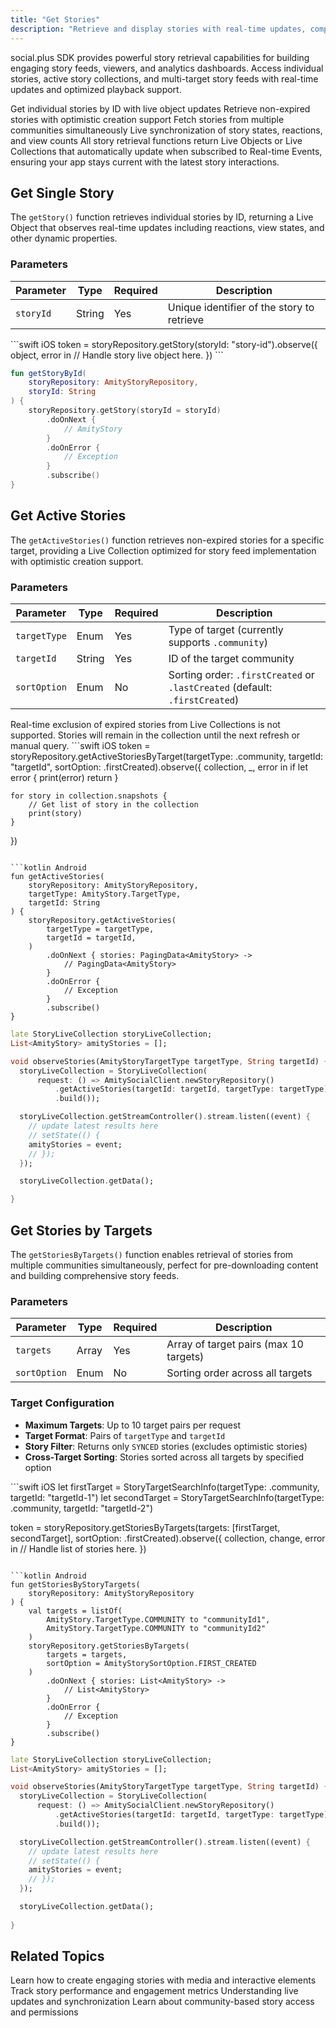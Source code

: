 ```yaml
---
title: "Get Stories"
description: "Retrieve and display stories with real-time updates, comprehensive filtering, and optimized playback support"
---
```


social.plus SDK provides powerful story retrieval capabilities for building engaging story feeds, viewers, and analytics dashboards. Access individual stories, active story collections, and multi-target story feeds with real-time updates and optimized playback support.

<CardGroup cols={2}>
  <Card title="Single Story Retrieval" icon="eye">
    Get individual stories by ID with live object updates
  </Card>
  <Card title="Active Story Collections" icon="play">
    Retrieve non-expired stories with optimistic creation support
  </Card>
  <Card title="Multi-Target Queries" icon="list">
    Fetch stories from multiple communities simultaneously
  </Card>
  <Card title="Real-time Updates" icon="bolt">
    Live synchronization of story states, reactions, and view counts
  </Card>
</CardGroup>

<Info>
All story retrieval functions return Live Objects or Live Collections that automatically update when subscribed to Real-time Events, ensuring your app stays current with the latest story interactions.
</Info>

## Get Single Story

The `getStory()` function retrieves individual stories by ID, returning a Live Object that observes real-time updates including reactions, view states, and other dynamic properties.

### Parameters

| Parameter | Type | Required | Description |
|-----------|------|----------|-------------|
| `storyId` | String | Yes | Unique identifier of the story to retrieve |

<CodeGroup>
```swift iOS
token = storyRepository.getStory(storyId: "story-id").observe({ object, error in
    // Handle story live object here.
})
```

```kotlin Android
fun getStoryById(
    storyRepository: AmityStoryRepository,
    storyId: String
) {
    storyRepository.getStory(storyId = storyId)
        .doOnNext {
            // AmityStory
        }
        .doOnError {
            // Exception
        }
        .subscribe()
}
```
</CodeGroup>

## Get Active Stories

The `getActiveStories()` function retrieves non-expired stories for a specific target, providing a Live Collection optimized for story feed implementation with optimistic creation support.

### Parameters

| Parameter | Type | Required | Description |
|-----------|------|----------|-------------|
| `targetType` | Enum | Yes | Type of target (currently supports `.community`) |
| `targetId` | String | Yes | ID of the target community |
| `sortOption` | Enum | No | Sorting order: `.firstCreated` or `.lastCreated` (default: `.firstCreated`) |


<Warning>
Real-time exclusion of expired stories from Live Collections is not supported. Stories will remain in the collection until the next refresh or manual query.
</Warning>

<CodeGroup>
```swift iOS
token = storyRepository.getActiveStoriesByTarget(targetType: .community, targetId: "targetId", sortOption: .firstCreated).observe({ collection, _, error in
    if let error {
        print(error)
        return
    }
    
    for story in collection.snapshots {
        // Get list of story in the collection
        print(story)
    }
})
```

```kotlin Android
fun getActiveStories(
    storyRepository: AmityStoryRepository,
    targetType: AmityStory.TargetType,
    targetId: String
) {
    storyRepository.getActiveStories(
        targetType = targetType,
        targetId = targetId,
    )
        .doOnNext { stories: PagingData<AmityStory> ->
            // PagingData<AmityStory>
        }
        .doOnError {
            // Exception
        }
        .subscribe()
}
```

```dart Flutter
late StoryLiveCollection storyLiveCollection;
List<AmityStory> amityStories = [];

void observeStories(AmityStoryTargetType targetType, String targetId) {
  storyLiveCollection = StoryLiveCollection(
      request: () => AmitySocialClient.newStoryRepository()
          .getActiveStories(targetId: targetId, targetType: targetType)
          .build());

  storyLiveCollection.getStreamController().stream.listen((event) {
    // update latest results here
    // setState(() {
    amityStories = event;
    // });
  });

  storyLiveCollection.getData();

}
```
</CodeGroup>

## Get Stories by Targets

The `getStoriesByTargets()` function enables retrieval of stories from multiple communities simultaneously, perfect for pre-downloading content and building comprehensive story feeds.

### Parameters

| Parameter | Type | Required | Description |
|-----------|------|----------|-------------|
| `targets` | Array | Yes | Array of target pairs (max 10 targets) |
| `sortOption` | Enum | No | Sorting order across all targets |

### Target Configuration
- **Maximum Targets**: Up to 10 target pairs per request
- **Target Format**: Pairs of `targetType` and `targetId`
- **Story Filter**: Returns only `SYNCED` stories (excludes optimistic stories)
- **Cross-Target Sorting**: Stories sorted across all targets by specified option

<CodeGroup>
```swift iOS
let firstTarget = StoryTargetSearchInfo(targetType: .community, targetId: "targetId-1")
let secondTarget = StoryTargetSearchInfo(targetType: .community, targetId: "targetId-2")

token = storyRepository.getStoriesByTargets(targets: [firstTarget, secondTarget], sortOption: .firstCreated).observe({ collection, change, error in
    // Handle list of stories here.
})
```

```kotlin Android
fun getStoriesByStoryTargets(
    storyRepository: AmityStoryRepository
) {
    val targets = listOf(
        AmityStory.TargetType.COMMUNITY to "communityId1",
        AmityStory.TargetType.COMMUNITY to "communityId2"
    )
    storyRepository.getStoriesByTargets(
        targets = targets,
        sortOption = AmityStorySortOption.FIRST_CREATED
    )
        .doOnNext { stories: List<AmityStory> ->
            // List<AmityStory>
        }
        .doOnError {
            // Exception
        }
        .subscribe()
}
```

```dart Flutter
late StoryLiveCollection storyLiveCollection;
List<AmityStory> amityStories = [];

void observeStories(AmityStoryTargetType targetType, String targetId) {
  storyLiveCollection = StoryLiveCollection(
      request: () => AmitySocialClient.newStoryRepository()
          .getActiveStories(targetId: targetId, targetType: targetType)
          .build());

  storyLiveCollection.getStreamController().stream.listen((event) {
    // update latest results here
    // setState(() {
    amityStories = event;
    // });
  });

  storyLiveCollection.getData();
  
}
```
</CodeGroup>


## Related Topics

<CardGroup cols={2}>
  <Card title="Create Story" href="../creation/create-story" icon="plus">
    Learn how to create engaging stories with media and interactive elements
  </Card>
  <Card title="Story Analytics" href="../analytics/story-impressions" icon="chart-bar">
    Track story performance and engagement metrics
  </Card>
  <Card title="Real-time Events" href="../../../core-concepts/realtime-communication/realtime-events" icon="bolt">
    Understanding live updates and synchronization
  </Card>
  <Card title="Community Management" href="../../communities/overview" icon="users">
    Learn about community-based story access and permissions
  </Card>
</CardGroup>